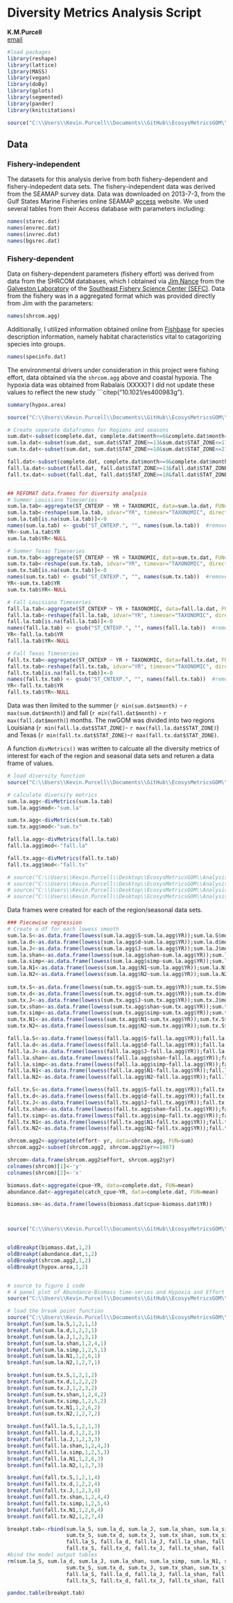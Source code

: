 Diversity Metrics Analysis Script
=================================

**K.M.Purcell**  
[email](mailto:kevin@kevin-purcell.com)


```r
#load packages
library(reshape)
library(lattice)
library(MASS)
library(vegan)
library(doBy)
library(gplots)
library(segmented)
library(pander)
library(knitcitations)
```


```r
source("C:\\Users\\Kevin.Purcell\\Documents\\GitHub\\EcosysMetricsGOM\\Data\\GatherSource\\importDiversityData.R")
```

## Data
### Fishery-independent

The datasets for this analysis derive from both fishery-dependent and fishery-indepedent data sets.  The fishery-independent data was derived from the SEAMAP survey data.  Data was downloaded on 2013-7-3, from the Gulf States Marine Fisheries online SEAMAP [access](http://seamap.gsmfc.org/) website.  We used several tables from their Access database with parameters including:


```r
names(starec.dat)
names(envrec.dat)
names(invrec.dat)
names(bgsrec.dat)
```

### Fishery-dependent
Data on fishery-dependent parameters (fishery effort) was derived from data from the SHRCOM databases, which I obtained via [Jim Nance](email:james.m.nance@noaa.gov) from the [Galveston Laboratory](http://www.galvestonlab.sefsc.noaa.gov/) of the [Southeast Fishery Science Center (SEFC)](http://www.sefsc.noaa.gov/).  Data from the fishery was in a aggregated format which was provided directly from Jim with the parameters:

```r
names(shrcom.agg)
```

Additionally, I utilized information obtained online from [Fishbase](http://www.fishbase.org/) for species description information, namely habitat characteristics vital to catagorizing species into groups.

```r
names(specinfo.dat)
```

The environmental drivers under consideration in this project were fishing effort, data obtained via the ```shrcom.agg``` above and coastal hypoxia.  The hypoxia data was obtained from Rabalais (XXXX)?  I did not update these values to reflect the new study ```citep("10.1021/es400983g").  

```r
summary(hypox.area)
```


```r
source("C:\\Users\\Kevin.Purcell\\Documents\\GitHub\\EcosysMetricsGOM\\Data\\GatherSource\\mergeDiversityData.R")
```




```r
# Create seperate dataframes for Regions and seasons
sum.dat<-subset(complete.dat, complete.dat$month>=6&complete.dat$month<=8)
sum.la.dat<-subset(sum.dat, sum.dat$STAT_ZONE>=13&sum.dat$STAT_ZONE<=17)
sum.tx.dat<-subset(sum.dat, sum.dat$STAT_ZONE>=18&sum.dat$STAT_ZONE<=21)

fall.dat<-subset(complete.dat, complete.dat$month>=9&complete.dat$month<=11)
fall.la.dat<-subset(fall.dat, fall.dat$STAT_ZONE>=13&fall.dat$STAT_ZONE<=17)
fall.tx.dat<-subset(fall.dat, fall.dat$STAT_ZONE>=18&fall.dat$STAT_ZONE<=21)


## REFOMAT data.frames for diversity analysis
# Summer Louisiana Timeseries
sum.la.tab<-aggregate(ST_CNTEXP ~ YR + TAXONOMIC, data=sum.la.dat, FUN=sum)
sum.la.tab<-reshape(sum.la.tab, idvar="YR", timevar="TAXONOMIC", direction="wide")
sum.la.tab[is.na(sum.la.tab)]<-0
names(sum.la.tab) <- gsub("ST_CNTEXP.", "", names(sum.la.tab))  #removes the var name from reshape
YR<-sum.la.tab$YR
sum.la.tab$YR<-NULL

# Summer Texas Timeseries  
sum.tx.tab<-aggregate(ST_CNTEXP ~ YR + TAXONOMIC, data=sum.tx.dat, FUN=sum)
sum.tx.tab<-reshape(sum.tx.tab, idvar="YR", timevar="TAXONOMIC", direction="wide")
sum.tx.tab[is.na(sum.tx.tab)]<-0
names(sum.tx.tab) <- gsub("ST_CNTEXP.", "", names(sum.tx.tab))  #removes the var name from reshape
YR<-sum.tx.tab$YR
sum.tx.tab$YR<-NULL

# Fall Louisiana Timeseries
fall.la.tab<-aggregate(ST_CNTEXP ~ YR + TAXONOMIC, data=fall.la.dat, FUN=sum)
fall.la.tab<-reshape(fall.la.tab, idvar="YR", timevar="TAXONOMIC", direction="wide")
fall.la.tab[is.na(fall.la.tab)]<-0
names(fall.la.tab) <- gsub("ST_CNTEXP.", "", names(fall.la.tab))  #removes the var name from reshape
YR<-fall.la.tab$YR
fall.la.tab$YR<-NULL

# Fall Texas Timeseries  
fall.tx.tab<-aggregate(ST_CNTEXP ~ YR + TAXONOMIC, data=fall.tx.dat, FUN=sum)
fall.tx.tab<-reshape(fall.tx.tab, idvar="YR", timevar="TAXONOMIC", direction="wide")
fall.tx.tab[is.na(fall.tx.tab)]<-0
names(fall.tx.tab) <- gsub("ST_CNTEXP.", "", names(fall.tx.tab))  #removes the var name from reshape
YR<-fall.tx.tab$YR
fall.tx.tab$YR<-NULL
```

Data was then limited to the summer (```r min(sum.dat$month)``` - ```r max(sum.dat$month)```) and fall (```r min(fall.dat$month)``` - ```r max(fall.dat$month)```) months.  The nwGOM was divided into two regions Louisiana (```r min(fall.la.dat$STAT_ZONE)```- ```r max(fall.la.dat$STAT_ZONE)```) and Texas (```r min(fall.tx.dat$STAT_ZONE)```-```r max(fall.tx.dat$STAT_ZONE)```.  

A function ```divMetrics()``` was written to calcuate all the diversity metrics of interest for each of the region and seasonal data sets and returen a data frame of values.


```r
# load diversity function
source("C:\\Users\\Kevin.Purcell\\Documents\\GitHub\\EcosysMetricsGOM\\functions\\divMetrics.R")

# calculate diversity metrics
sum.la.agg<-divMetrics(sum.la.tab)
sum.la.agg$mod<-"sum.la"

sum.tx.agg<-divMetrics(sum.tx.tab)
sum.tx.agg$mod<-"sum.tx"

fall.la.agg<-divMetrics(fall.la.tab)
fall.la.agg$mod<-"fall.la"

fall.tx.agg<-divMetrics(fall.tx.tab)
fall.tx.agg$mod<-"fall.tx"

# source("C:\\Users\\Kevin.Purcell\\Desktop\\EcosysMetricsGOM\\Analysis\\ResultsFigures\\LaDivMetricsFig.R")
# source("C:\\Users\\Kevin.Purcell\\Desktop\\EcosysMetricsGOM\\Analysis\\ResultsFigures\\TxDivMetricsFig.R")
# source("C:\\Users\\Kevin.Purcell\\Desktop\\EcosysMetricsGOM\\Analysis\\ResultsFigures\\LaDivSmoothFig.R")
# source("C:\\Users\\Kevin.Purcell\\Desktop\\EcosysMetricsGOM\\Analysis\\ResultsFigures\\TxDivSmoothFig.R")
```
Data frames were created for each of the region/seasonal data sets.


```r
### Piecewise regression
# Create a df for each lowess smooth
sum.la.S<-as.data.frame(lowess(sum.la.agg$S~sum.la.agg$YR));sum.la.S$mod<-"sum.la"
sum.la.d<-as.data.frame(lowess(sum.la.agg$d~sum.la.agg$YR));sum.la.d$mod<-"sum.la"
sum.la.J<-as.data.frame(lowess(sum.la.agg$J~sum.la.agg$YR));sum.la.J$mod<-"sum.la"
sum.la.shan<-as.data.frame(lowess(sum.la.agg$shan~sum.la.agg$YR));sum.la.shan$mod<-"sum.la"
sum.la.simp<-as.data.frame(lowess(sum.la.agg$simp~sum.la.agg$YR));sum.la.simp$mod<-"sum.la"
sum.la.N1<-as.data.frame(lowess(sum.la.agg$N1~sum.la.agg$YR));sum.la.N1$mod<-"sum.la"
sum.la.N2<-as.data.frame(lowess(sum.la.agg$N2~sum.la.agg$YR));sum.la.N2$mod<-"sum.la"
 
sum.tx.S<-as.data.frame(lowess(sum.tx.agg$S~sum.tx.agg$YR));sum.tx.S$mod<-"sum.tx"
sum.tx.d<-as.data.frame(lowess(sum.tx.agg$d~sum.tx.agg$YR));sum.tx.d$mod<-"sum.tx"
sum.tx.J<-as.data.frame(lowess(sum.tx.agg$J~sum.tx.agg$YR));sum.tx.J$mod<-"sum.tx"
sum.tx.shan<-as.data.frame(lowess(sum.tx.agg$shan~sum.tx.agg$YR));sum.tx.shan$mod<-"sum.tx"
sum.tx.simp<-as.data.frame(lowess(sum.tx.agg$simp~sum.tx.agg$YR));sum.tx.simp$mod<-"sum.tx"
sum.tx.N1<-as.data.frame(lowess(sum.tx.agg$N1~sum.tx.agg$YR));sum.tx.S$N1<-"sum.tx"
sum.tx.N2<-as.data.frame(lowess(sum.tx.agg$N2~sum.tx.agg$YR));sum.tx.S$N2<-"sum.tx"

fall.la.S<-as.data.frame(lowess(fall.la.agg$S~fall.la.agg$YR));fall.la.S$mod<-"fall.la"
fall.la.d<-as.data.frame(lowess(fall.la.agg$d~fall.la.agg$YR));fall.la.d$mod<-"fall.la"
fall.la.J<-as.data.frame(lowess(fall.la.agg$J~fall.la.agg$YR));fall.la.J$mod<-"fall.la"
fall.la.shan<-as.data.frame(lowess(fall.la.agg$shan~fall.la.agg$YR));fall.la.shan$mod<-"fall.la"
fall.la.simp<-as.data.frame(lowess(fall.la.agg$simp~fall.la.agg$YR));fall.la.simp$mod<-"fall.la"
fall.la.N1<-as.data.frame(lowess(fall.la.agg$N1~fall.la.agg$YR));fall.la.N1$mod<-"fall.la"
fall.la.N2<-as.data.frame(lowess(fall.la.agg$N2~fall.la.agg$YR));fall.la.N2$mod<-"fall.la"

fall.tx.S<-as.data.frame(lowess(fall.tx.agg$S~fall.tx.agg$YR));fall.tx.S$mod<-"fall.tx"
fall.tx.d<-as.data.frame(lowess(fall.tx.agg$d~fall.tx.agg$YR));fall.tx.d$mod<-"fall.tx"
fall.tx.J<-as.data.frame(lowess(fall.tx.agg$J~fall.tx.agg$YR));fall.tx.J$mod<-"fall.tx"
fall.tx.shan<-as.data.frame(lowess(fall.tx.agg$shan~fall.tx.agg$YR));fall.tx.shan$mod<-"fall.tx"
fall.tx.simp<-as.data.frame(lowess(fall.tx.agg$simp~fall.tx.agg$YR));fall.tx.simp$mod<-"fall.tx"
fall.tx.N1<-as.data.frame(lowess(fall.tx.agg$N1~fall.tx.agg$YR));fall.tx.N1$mod<-"fall.tx"
fall.tx.N2<-as.data.frame(lowess(fall.tx.agg$N2~fall.tx.agg$YR));fall.tx.N2$mod<-"fall.tx"

```



```r

shrcom.agg2<-aggregate(effort~ yr, data=shrcom.agg, FUN=sum)
shrcom.agg2<-subset(shrcom.agg2, shrcom.agg2$yr>=1987)

shrcom<-data.frame(shrcom.agg2$effort, shrcom.agg2$yr)
colnames(shrcom)[1]<-'y'
colnames(shrcom)[2]<-'x'

biomass.dat<-aggregate(cpue~YR, data=complete.dat, FUN=mean)
abundance.dat<-aggregate(catch_cpue~YR, data=complete.dat, FUN=mean)

biomass.sm<-as.data.frame(lowess(biomass.dat$cpue~biomass.dat$YR))



source("C:\\Users\\Kevin.Purcell\\Documents\\GitHub\\EcosysMetricsGOM\\functions\\oldBreakpt.R")


oldBreakpt(biomass.dat,1,2)
oldBreakpt(abundance.dat,1,2)
oldBreakpt(shrcom.agg2,1,2)
oldBreakpt(hypox.area,1,2)


# source to figure 1 code
# 4 panel plot of Abundance-Biomass time-series and Hypoxia and Effort time-series
source("C:\\Users\\Kevin.Purcell\\Documents\\GitHub\\EcosysMetricsGOM\\Analysis\\ResultsFigures\\figure1.R")

```

```r
# load the break point function
source("C:\\Users\\Kevin.Purcell\\Documents\\GitHub\\EcosysMetricsGOM\\functions\\breakpts.R")
breakpt.fun(sum.la.S,1,2,1,1)
breakpt.fun(sum.la.d,1,2,2,1) 
breakpt.fun(sum.la.J,1,2,3,1) 
breakpt.fun(sum.la.shan,1,2,4,1) 
breakpt.fun(sum.la.simp,1,2,5,1) 
breakpt.fun(sum.la.N1,1,2,6,1) 
breakpt.fun(sum.la.N2,1,2,7,1) 

breakpt.fun(sum.tx.S,1,2,1,2)
breakpt.fun(sum.tx.d,1,2,2,2) 
breakpt.fun(sum.tx.J,1,2,3,2) 
breakpt.fun(sum.tx.shan,1,2,4,2) 
breakpt.fun(sum.tx.simp,1,2,5,2) 
breakpt.fun(sum.tx.N1,1,2,6,2) 
breakpt.fun(sum.tx.N2,1,2,7,2) 

breakpt.fun(fall.la.S,1,2,1,3)
breakpt.fun(fall.la.d,1,2,2,3) 
breakpt.fun(fall.la.J,1,2,3,3) 
breakpt.fun(fall.la.shan,1,2,4,3) 
breakpt.fun(fall.la.simp,1,2,5,3) 
breakpt.fun(fall.la.N1,1,2,6,3) 
breakpt.fun(fall.la.N2,1,2,7,3) 

breakpt.fun(fall.tx.S,1,2,1,4)
breakpt.fun(fall.tx.d,1,2,2,4) 
breakpt.fun(fall.tx.J,1,2,3,4) 
breakpt.fun(fall.tx.shan,1,2,4,4) 
breakpt.fun(fall.tx.simp,1,2,5,4) 
breakpt.fun(fall.tx.N1,1,2,6,4) 
breakpt.fun(fall.tx.N2,1,2,7,4) 

breakpt.tab<-rbind(sum.la_S, sum.la_d, sum.la_J, sum.la_shan, sum.la_simp, sum.la_N1, sum.la_N2,
                   sum.tx_S, sum.tx_d, sum.tx_J, sum.tx_shan, sum.tx_simp, sum.tx_N1, sum.tx_N2,
                   fall.la_S, fall.la_d, fall.la_J, fall.la_shan, fall.la_simp, fall.la_N1, fall.la_N2,
                   fall.tx_S, fall.tx_d, fall.tx_J, fall.tx_shan, fall.tx_simp, fall.tx_N1, fall.tx_N2)
#bind the model output tables
rm(sum.la_S, sum.la_d, sum.la_J, sum.la_shan, sum.la_simp, sum.la_N1, sum.la_N2,
                   sum.tx_S, sum.tx_d, sum.tx_J, sum.tx_shan, sum.tx_simp, sum.tx_N1, sum.tx_N2,
                   fall.la_S, fall.la_d, fall.la_J, fall.la_shan, fall.la_simp, fall.la_N1, fall.la_N2,
                   fall.tx_S, fall.tx_d, fall.tx_J, fall.tx_shan, fall.tx_simp, fall.tx_N1, fall.tx_N2)
```

```r
pandoc.table(breakpt.tab)
```


 












